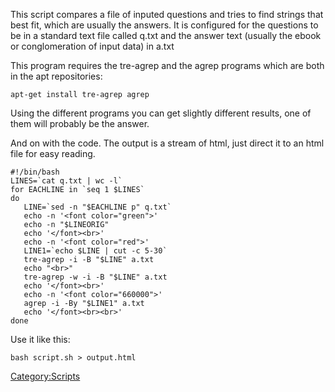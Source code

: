 This script compares a file of inputed questions and tries to find strings that best fit, which are usually the answers. It is configured for the questions to be in a standard text file called q.txt and the answer text (usually the ebook or conglomeration of input data) in a.txt

This program requires the tre-agrep and the agrep programs which are both in the apt repositories:
 apt-get install tre-agrep agrep

Using the different programs you can get slightly different results, one of them will probably be the answer.

And on with the code. The output is a stream of html, just direct it to an html file for easy reading.

<pre>
#!/bin/bash
LINES=`cat q.txt | wc -l`
for EACHLINE in `seq 1 $LINES`
do
   LINE=`sed -n "$EACHLINE p" q.txt`
   echo -n '<font color="green">' 
   echo -n "$LINEORIG"
   echo '</font><br>'
   echo -n '<font color="red">'
   LINE1=`echo $LINE | cut -c 5-30`
   tre-agrep -i -B "$LINE" a.txt
   echo "<br>" 
   tre-agrep -w -i -B "$LINE" a.txt
   echo '</font><br>'
   echo -n '<font color="660000">'
   agrep -i -By "$LINE1" a.txt
   echo '</font><br><br>'
done
</pre>

Use it like this:
 bash script.sh > output.html

[[Category:Scripts]]